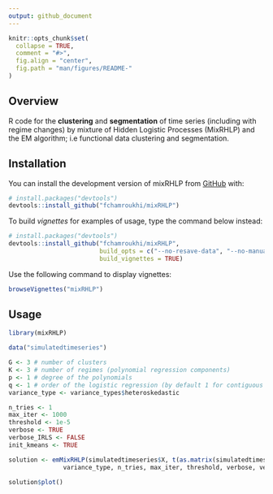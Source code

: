 ```yaml
---
output: github_document
---
```


<!-- README.md is generated from README.Rmd. Please edit that file -->

```r
knitr::opts_chunk$set(
  collapse = TRUE,
  comment = "#>",
  fig.align = "center",
  fig.path = "man/figures/README-"
)
```
## Overview

<!-- badges: start -->
<!-- badges: end -->

R code for the **clustering** and **segmentation** of time series (including with regime changes) by mixture of Hidden Logistic Processes (MixRHLP) and the EM algorithm; i.e functional data clustering and segmentation.

## Installation

You can install the development version of mixRHLP from [GitHub](https://github.com/) with:

```r
# install.packages("devtools")
devtools::install_github("fchamroukhi/mixRHLP")
```

To build *vignettes* for examples of usage, type the command below instead:

```r
# install.packages("devtools")
devtools::install_github("fchamroukhi/mixRHLP", 
                         build_opts = c("--no-resave-data", "--no-manual"), 
                         build_vignettes = TRUE)
```

Use the following command to display vignettes:

```r
browseVignettes("mixRHLP")
```

## Usage

```r
library(mixRHLP)

data("simulatedtimeseries")

G <- 3 # number of clusters
K <- 3 # number of regimes (polynomial regression components)
p <- 1 # degree of the polynomials
q <- 1 # order of the logistic regression (by default 1 for contiguous segmentation)
variance_type <- variance_types$heteroskedastic

n_tries <- 1
max_iter <- 1000
threshold <- 1e-5
verbose <- TRUE
verbose_IRLS <- FALSE
init_kmeans <- TRUE

solution <- emMixRHLP(simulatedtimeseries$X, t(as.matrix(simulatedtimeseries[,2:30])), G, K, p, q, 
               variance_type, n_tries, max_iter, threshold, verbose, verbose_IRLS, init_kmeans)

solution$plot()
```
